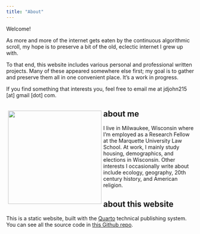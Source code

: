 ```yaml
---
title: "About"
---
```


Welcome!

As more and more of the internet gets eaten by the continuous algorithmic scroll, my hope is to preserve a bit of the old, eclectic internet I grew up with.

To that end, this website includes various personal and professional written projects. Many of these appeared somewhere else first; my goal is to gather and preserve them all in one convenient place. It's a work in progress.

If you find something that interests you, feel free to email me at jdjohn215 [at] gmail [dot] com.

::: {style="float: left; margin: 5px;"}
![](site-assets/john-simon.png){width="250px"}
:::


## about me

I live in Milwaukee, Wisconsin where I'm employed as a Research Fellow at the Marquette University Law School. At work, I mainly study housing, demographics, and elections in Wisconsin. Other interests I occasionally write about include ecology, geography, 20th century history, and American religion.

## about this website

This is a static website, built with the [Quarto](https://quarto.org/) technical publishing system. You can see all the source code in [this Github repo](https://github.com/jdjohn215/personal-website/).